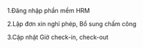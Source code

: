 1.Đăng nhập phần mềm HRM

2.Lập đơn xin nghỉ phép, Bổ sung chấm công

3.Cập nhật Giờ check-in, check-out
